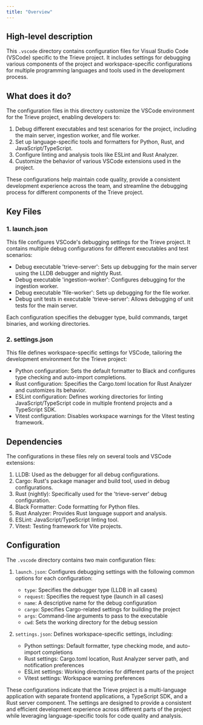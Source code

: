 ```yaml
---
title: "Overview"
---
```


## High-level description
This `.vscode` directory contains configuration files for Visual Studio Code (VSCode) specific to the Trieve project. It includes settings for debugging various components of the project and workspace-specific configurations for multiple programming languages and tools used in the development process.

## What does it do?
The configuration files in this directory customize the VSCode environment for the Trieve project, enabling developers to:

1. Debug different executables and test scenarios for the project, including the main server, ingestion worker, and file worker.
2. Set up language-specific tools and formatters for Python, Rust, and JavaScript/TypeScript.
3. Configure linting and analysis tools like ESLint and Rust Analyzer.
4. Customize the behavior of various VSCode extensions used in the project.

These configurations help maintain code quality, provide a consistent development experience across the team, and streamline the debugging process for different components of the Trieve project.

## Key Files

### 1. launch.json
This file configures VSCode's debugging settings for the Trieve project. It contains multiple debug configurations for different executables and test scenarios:

- Debug executable 'trieve-server': Sets up debugging for the main server using the LLDB debugger and nightly Rust.
- Debug executable 'ingestion-worker': Configures debugging for the ingestion worker.
- Debug executable 'file-worker': Sets up debugging for the file worker.
- Debug unit tests in executable 'trieve-server': Allows debugging of unit tests for the main server.

Each configuration specifies the debugger type, build commands, target binaries, and working directories.

### 2. settings.json
This file defines workspace-specific settings for VSCode, tailoring the development environment for the Trieve project:

- Python configuration: Sets the default formatter to Black and configures type checking and auto-import completions.
- Rust configuration: Specifies the Cargo.toml location for Rust Analyzer and customizes its behavior.
- ESLint configuration: Defines working directories for linting JavaScript/TypeScript code in multiple frontend projects and a TypeScript SDK.
- Vitest configuration: Disables workspace warnings for the Vitest testing framework.

## Dependencies
The configurations in these files rely on several tools and VSCode extensions:

1. LLDB: Used as the debugger for all debug configurations.
2. Cargo: Rust's package manager and build tool, used in debug configurations.
3. Rust (nightly): Specifically used for the 'trieve-server' debug configuration.
4. Black Formatter: Code formatting for Python files.
5. Rust Analyzer: Provides Rust language support and analysis.
6. ESLint: JavaScript/TypeScript linting tool.
7. Vitest: Testing framework for Vite projects.

## Configuration
The `.vscode` directory contains two main configuration files:

1. `launch.json`: Configures debugging settings with the following common options for each configuration:
   - `type`: Specifies the debugger type (LLDB in all cases)
   - `request`: Specifies the request type (launch in all cases)
   - `name`: A descriptive name for the debug configuration
   - `cargo`: Specifies Cargo-related settings for building the project
   - `args`: Command-line arguments to pass to the executable
   - `cwd`: Sets the working directory for the debug session

2. `settings.json`: Defines workspace-specific settings, including:
   - Python settings: Default formatter, type checking mode, and auto-import completions
   - Rust settings: Cargo.toml location, Rust Analyzer server path, and notification preferences
   - ESLint settings: Working directories for different parts of the project
   - Vitest settings: Workspace warning preferences

These configurations indicate that the Trieve project is a multi-language application with separate frontend applications, a TypeScript SDK, and a Rust server component. The settings are designed to provide a consistent and efficient development experience across different parts of the project while leveraging language-specific tools for code quality and analysis.